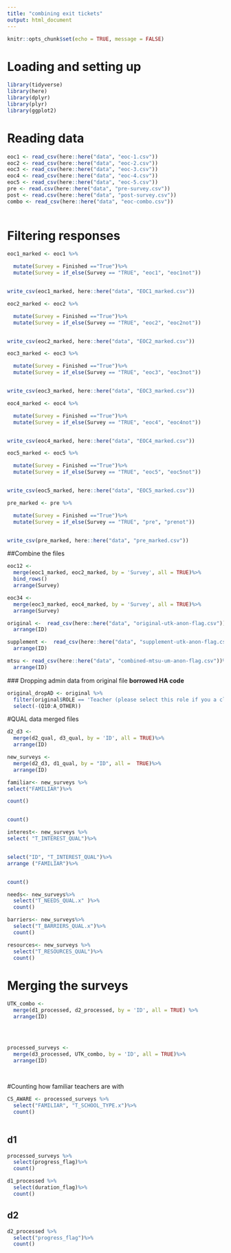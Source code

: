 ```yaml
---
title: "combining exit tickets"
output: html_document
---
```


```r
knitr::opts_chunk$set(echo = TRUE, message = FALSE)
```

# Loading and setting up

```r
library(tidyverse)
library(here)
library(dplyr)
library(plyr)
library(ggplot2)
```

# Reading data

```r
eoc1 <- read_csv(here::here("data", "eoc-1.csv"))
eoc2 <- read_csv(here::here("data", "eoc-2.csv"))
eoc3 <- read_csv(here::here("data", "eoc-3.csv"))
eoc4 <- read_csv(here::here("data", "eoc-4.csv"))
eoc5 <- read_csv(here::here("data", "eoc-5.csv"))
pre <- read.csv(here::here("data", "pre-survey.csv"))
post <- read.csv(here::here("data", "post-survey.csv"))
combo <- read_csv(here::here("data", "eoc-combo.csv"))
  
```

# Filtering responses


```r
eoc1_marked <- eoc1 %>% 

  mutate(Survey = Finished =="True")%>%
  mutate(Survey = if_else(Survey == "TRUE", "eoc1", "eoc1not"))        


write_csv(eoc1_marked, here::here("data", "EOC1_marked.csv"))
```

```r
eoc2_marked <- eoc2 %>% 

  mutate(Survey = Finished =="True")%>%
  mutate(Survey = if_else(Survey == "TRUE", "eoc2", "eoc2not"))        


write_csv(eoc2_marked, here::here("data", "EOC2_marked.csv"))
```

```r
eoc3_marked <- eoc3 %>% 

  mutate(Survey = Finished =="True")%>%
  mutate(Survey = if_else(Survey == "TRUE", "eoc3", "eoc3not"))        


write_csv(eoc3_marked, here::here("data", "EOC3_marked.csv"))
```

```r
eoc4_marked <- eoc4 %>% 

  mutate(Survey = Finished =="True")%>%
  mutate(Survey = if_else(Survey == "TRUE", "eoc4", "eoc4not"))        


write_csv(eoc4_marked, here::here("data", "EOC4_marked.csv"))
```

```r
eoc5_marked <- eoc5 %>% 

  mutate(Survey = Finished =="True")%>%
  mutate(Survey = if_else(Survey == "TRUE", "eoc5", "eoc5not"))        


write_csv(eoc5_marked, here::here("data", "EOC5_marked.csv"))
```

```r
pre_marked <- pre %>% 

  mutate(Survey = Finished =="True")%>%
  mutate(Survey = if_else(Survey == "TRUE", "pre", "prenot"))        


write_csv(pre_marked, here::here("data", "pre_marked.csv"))
```


##Combine the files 
```r
eoc12 <- 
  merge(eoc1_marked, eoc2_marked, by = 'Survey', all = TRUE)%>%
  bind_rows()
  arrange(Survey)
```

```r
eoc34 <- 
  merge(eoc3_marked, eoc4_marked, by = 'Survey', all = TRUE)%>%
  arrange(Survey)
```


```r
original <-  read_csv(here::here("data", "original-utk-anon-flag.csv"))%>%
  arrange(ID)

supplement <-  read_csv(here::here("data", "supplement-utk-anon-flag.csv"))%>%
  arrange(ID)

mtsu <- read_csv(here::here("data", "combined-mtsu-um-anon-flag.csv"))%>%
  arrange(ID)

```
  ### Dropping admin data from original file
  **borrowed HA code**
```r
original_dropAD <- original %>% 
  filter(original$ROLE == 'Teacher (please select this role if you a classroom teacher, STEM/STEAM lab teacher, librarian/media specialist, or are in another instructional role)') %>%
  select(-(Q10:A_OTHER))
```


#QUAL data merged files
```r
d2_d3 <- 
  merge(d2_qual, d3_qual, by = 'ID', all = TRUE)%>%
  arrange(ID)

```
```r
new_surveys <-
  merge(d2_d3, d1_qual, by = "ID", all =  TRUE)%>%
  arrange(ID)
```
```r
familiar<- new_surveys %>%
select("FAMILIAR")%>%

count()


count()

```
```r
interest<- new_surveys %>%
select( "T_INTEREST_QUAL")%>%


select("ID", "T_INTEREST_QUAL")%>%
arrange ("FAMILIAR")%>%


count()
```
```r
needs<- new_surveys%>%
  select("T_NEEDS_QUAL.x" )%>%
  count()
```
```r
barriers<- new_surveys%>%
  select("T_BARRIERS_QUAL.x")%>%
  count()
``` 
```r
resources<- new_surveys %>%
  select("T_RESOURCES_QUAL")%>%
  count()
```






  
# Merging the surveys
```r
UTK_combo <- 
  merge(d1_processed, d2_processed, by = 'ID', all = TRUE) %>% 
  arrange(ID)


  
```
```r
processed_surveys <-
  merge(d3_processed, UTK_combo, by = 'ID', all = TRUE)%>%
  arrange(ID)
  
 
```
#Counting how familiar teachers are with 
```r
CS_AWARE <- processed_surveys %>%
  select("FAMILIAR", "T_SCHOOL_TYPE.x")%>%
  count()
  
```

## d1

```r
processed_surveys %>% 
  select(progress_flag)%>%
  count()
```
```r
d1_processed %>% 
  select(duration_flag)%>%
  count()
```

## d2

```r
d2_processed %>% 
  select("progress_flag")%>%
  count()
```



